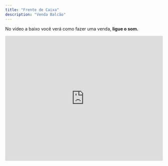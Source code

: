 ```yaml
---
title: "Frente de Caixa"
description: "Venda Balcão"
---
```


No vídeo a baixo você verá como fazer uma venda, **ligue o som.**

<iframe width="100%" height="400" src="https://www.youtube.com/embed/pFBxyH6uxn8" title="Como Fazer uma venda  | Produtos Agulhão Web" frameborder="0" allow="accelerometer; autoplay; clipboard-write; encrypted-media; gyroscope; picture-in-picture; web-share" referrerpolicy="strict-origin-when-cross-origin" allowfullscreen />

## Desconto e frete na capa.

Veja como aplicar um desconto na capa.

<iframe width="100%" height="400" src="https://www.youtube.com/embed/U0Y4Wfn-kWY" title="Como aplicar um desconto na capa | Produtos Agulhão Web" frameborder="0" allow="accelerometer; autoplay; clipboard-write; encrypted-media; gyroscope; picture-in-picture; web-share" referrerpolicy="strict-origin-when-cross-origin" allowfullscreen />

## Ações do Pedido

### Alteração de capa.

Para utilizar esta solução consulte o Suporte.

<iframe width="100%" height="400" src="https://www.youtube.com/embed/xirDfxbo4yQ" title="Como alterar a capa do pedio  | Produtos Agulhão Web" frameborder="0" allow="accelerometer; autoplay; clipboard-write; encrypted-media; gyroscope; picture-in-picture; web-share" referrerpolicy="strict-origin-when-cross-origin" allowfullscreen />

### Reabrir a venda e estornar o financeiro.

Para utilizar esta ação pergunte ao suporte.

Esta ação tem como objetivo corrigir as formas de pagamento e atualizar o financeiro do dia do fechamento do pedido.

<iframe width="100%" height="400" src="https://www.youtube.com/embed/fr1ziILRcDg" title="Como reabrir a venda e estornar o financeiro  | Produtos Agulhão Web" frameborder="0" allow="accelerometer; autoplay; clipboard-write; encrypted-media; gyroscope; picture-in-picture; web-share" referrerpolicy="strict-origin-when-cross-origin" allowfullscreen />

### Créditos

Esta função é destinada para clientes que estão fazendo uma troca ou devolução e querem deixar o pagamento em **Haver.** Confira o vídeo e saiba como fazer.

<iframe width="100%" height="400" src="https://www.youtube.com/embed/Vj9cnUiw2PA" title="Como lançar crédito e débito pelo frente de caixa?  | Produtos Agulhão Web" frameborder="0" allow="accelerometer; autoplay; clipboard-write; encrypted-media; gyroscope; picture-in-picture; web-share" referrerpolicy="strict-origin-when-cross-origin" allowfullscreen />

## **Tipos De Pagamento**

Agora veremos como voce pode fazer uma venda com diversas formas de pagamento:

## **Pagamento via dinheiro:**

Para realizar a venda com pagamento em **Dinheiro**, é muito simples. Na tela de finalização de compra, selecione a opção Dinheiro clicando no botão de **dinheiro**. Em seguida, clique no botão Finalizar (verde).

![Dinheiro Jpeg Jp](/images/dinheiro.jpeg.jpg)

## **Pagamento via Cartão:**

Para realizar a venda com pagamento via **cartão**, é muito simples. Na tela de finalização de compra, selecione a opção _Cartão_ clicando no botão **Cartão**, como mostrado na imagem a seguir.

Em seguida, você será redirecionado para uma tela onde deverá informar os detalhes da compra: se será parcelada, se será no débito, o local de cobrança, entre outros. Com tudo preenchido, clique em Confirmar e, logo após, no botão **Finalizar.**

Prontinho\! A venda no cartão foi concluída de forma fácil e rápida.

![Cartao Jpeg Jp](/images/cartao.jpeg.jpg)

![Cartao2 Jpeg Jp](/images/cartao2.jpeg.jpg)

## **Pagamento via Pix:**

Para realizar a venda com pagamento via **Pix**, é muito simples. Na tela de finalização de compra, selecione a opção Pix clicando no botão **Pix**, como mostrado na imagem a seguir.

Logo após clicar, ao lado do botão aparecerá uma lista com as opções de como será feito o pagamento via Pix (ex: chave aleatória, QR Code, entre outros). Selecione a forma desejada e, em seguida, clique no botão Finalizar.

Pronto\! A venda via Pix será concluída com agilidade e segurança.

![Pix Jpeg Jp](/images/pix.jpeg.jpg)

## Pagamento Via Prazo:

Para realizar a venda com pagamento **a Prazo**, é muito simples. Na tela de finalização de compra, selecione a opção Prazo clicando no botão **a Prazo**, como mostrado na imagem a seguir.

Depois, nas opções superiores da tela, selecione a forma de pagamento **A Prazo**. Caso queira modificar alguma informação, clique no botão verde **Venda a Prazo**, faça as alterações desejadas e clique em **Confirmar**.

Em seguida, clique no botão **Finalizar**. Pronto\! De forma simples, sua venda a prazo estará concluída.

![Aprazo Jpeg Jp](/images/aprazo.jpeg.jpg)

![Aprazo2 Jpeg Jp](/images/aprazo2.jpeg.jpg)

## Venda Por Condicional:

Fazer uma **venda** por condicional no sistema Agulhão é muito simples. Veja só:

Quando estiver na página de venda, basta clicar no botão laranja **Condicional** e pronto. Simples assim, você já realizou sua venda por condicional.

![Condicional Jpeg Jp](/images/condicional.jpeg.jpg)

## **Pagamento via Cheque:**

Para realizar a venda com pagamento **via Cheque**, é muito simples. Na tela de finalização de compra, selecione a opção Cheque clicando no botão **Cheque** , como mostrado na imagem a seguir.

Depois, haverá um botão branco chamado **Venda Cheque**. Clique nele, configure o cheque da forma que desejar e clique em Confirmar.

Em seguida, clique no botão verde Finalizar e pronto\! Rápido e fácil, sua venda com pagamento via **cheque** estará concluída.

![Aprazo Jpeg Jp](/images/aprazo.jpeg.jpg)

![Aprazo2 Jpeg Jp](/images/aprazo2.jpeg.jpg)